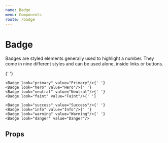 ```yaml
---
name: Badge
menu: Components
route: /badge
---
```



# Badge

Badges are styled elements generally used to highlight a number. They come in nine different styles and can be used alone, inside links or buttons.

<Playground>
	<Badge value="Default"/>{' '}

    <Badge look="primary" value="Primary"/>{' '}
    <Badge look="hero" value="Hero"/>{' '}
    <Badge look="neutral" value="Neutral"/>{' '}
    <Badge look="faint" value="Faint"/>{' '}

    <Badge look="success" value="Success"/>{' '}
    <Badge look="info" value="Info"/>{' '}
    <Badge look="warning" value="Warning"/>{' '}
    <Badge look="danger" value="Danger"/>

</Playground>

## Props

<Props of={Badge} />
